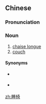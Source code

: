==Chinese==
{{zh-forms}}

===Pronunciation===
{{zh-pron
|m=shuìyǐ
|c=seoi6 ji2
|cat=n
}}

===Noun===
{{zh-noun}}

# [[chaise longue]]
# [[couch]]

====Synonyms====
* {{sense|chaise longue}} {{zh-l|躺椅}}
* {{sense|couch}} {{zh-l|沙發}}

{{zh-cat|Furniture}}

[[zh:睡椅]]